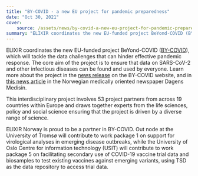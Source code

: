 ```yaml
---
title: "BY-COVID - a new EU project for pandemic preparedness"
date: "Oct 30, 2021"
cover:
    source: /assets/news/by-covid-a-new-eu-project-for-pandemic-preparedness/cover.png
summary: "ELIXIR coordinates the new EU-funded project BeYond-COVID (BY-COVID), which will tackle the data challenges that can hinder effective pandemic response. The core aim of the project is to ensure that data on SARS-CoV-2 and other infectious diseases can be found and used by everyone. Learn more about the project in thenews releaseon the BY-COVID website, and inthis news articlein the Norwegian medically oriented newspaper Dagens Medisin."
---
```


ELIXIR coordinates the new EU-funded project BeYond-COVID ([BY-COVID](https://by-covid.org)), which will tackle the data challenges that can hinder effective pandemic response. The core aim of the project is to ensure that data on SARS-CoV-2 and other infectious diseases can be found and used by everyone. Learn more about the project in the [news release](https://by-covid.org/news-events/by-covid-launch/) on the BY-COVID website, and in [this news article](https://www.dagensmedisin.no/artikler/2021/10/15/53-organisasjoner-og-19-land-gar-sammen--stort-skritt-i-riktig-retning/?login=true) in the Norwegian medically oriented newspaper Dagens Medisin.

This interdisciplinary project involves 53 project partners from across 19 countries within Europe and draws together experts from the life sciences, policy and social science ensuring that the project is driven by a diverse range of science.

ELIXIR Norway is proud to be a partner in BY-COVID. Out node at the University of Tromsø will contribute to work package 1 on support for virological analyses in emerging disease outbreaks, while the University of Oslo Centre for information technology (USIT) will contribute to work package 5 on facilitating secondary use of COVID-19 vaccine trial data and biosamples to test existing vaccines against emerging variants, using TSD as the data repository to access trial data.
